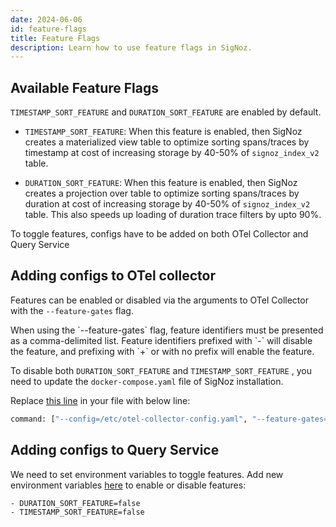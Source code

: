 ```yaml
---
date: 2024-06-06
id: feature-flags
title: Feature Flags
description: Learn how to use feature flags in SigNoz.
---
```


<SigNozCloud />

## Available Feature Flags

`TIMESTAMP_SORT_FEATURE` and `DURATION_SORT_FEATURE` are enabled by default.

- `TIMESTAMP_SORT_FEATURE`: When this feature is enabled, then SigNoz creates a materialized view table to optimize sorting spans/traces by timestamp at cost of increasing storage by 40-50% of `signoz_index_v2` table.

- `DURATION_SORT_FEATURE`: When this feature is enabled, then SigNoz creates a projection over table to optimize sorting spans/traces by duration at cost of increasing storage by 40-50% of `signoz_index_v2` table. This also speeds up loading of duration trace filters by upto 90%.



<Admonition>
To toggle features, configs have to be added on both OTel Collector and Query Service
</Admonition>

## Adding configs to OTel collector

Features can be enabled or disabled via the arguments to OTel Collector with the `--feature-gates` flag. 

<Admonition type="info">
When using the `--feature-gates` flag, feature identifiers must be presented as a comma-delimited list. Feature identifiers prefixed with `-` will disable the feature, and prefixing with `+` or with no prefix will enable the feature.
</Admonition>

To disable both `DURATION_SORT_FEATURE` and `TIMESTAMP_SORT_FEATURE` , you need to update the `docker-compose.yaml` file of SigNoz installation.

Replace [this line](https://github.com/SigNoz/signoz/blob/65af8c1b98d85469da6fdb40584df24457c9dbb4/deploy/docker/clickhouse-setup/docker-compose.yaml#L85) in your file with below line:

```bash
command: ["--config=/etc/otel-collector-config.yaml", "--feature-gates=-DURATION_SORT_FEATURE,-TIMESTAMP_SORT_FEATURE"]
```

## Adding configs to Query Service

We need to set environment variables to toggle features. Add new environment variables [here](https://github.com/SigNoz/signoz/blob/65af8c1b98d85469da6fdb40584df24457c9dbb4/deploy/docker/clickhouse-setup/docker-compose.yaml#L52) to enable or disable features:

```bash
- DURATION_SORT_FEATURE=false
- TIMESTAMP_SORT_FEATURE=false
```
